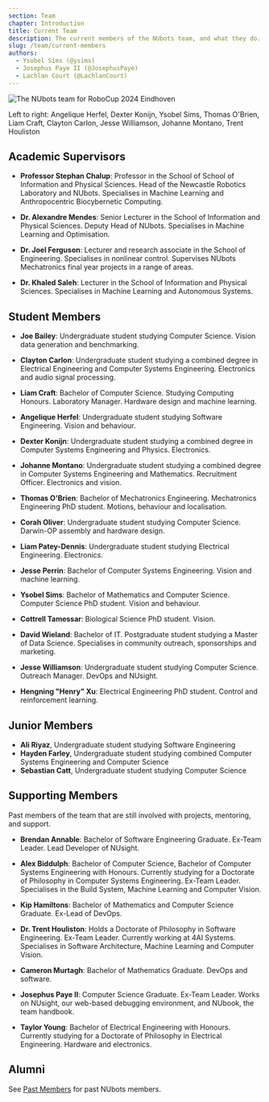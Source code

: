 ```yaml
---
section: Team
chapter: Introduction
title: Current Team
description: The current members of the NUbots team, and what they do.
slug: /team/current-members
authors:
  - Ysobel Sims (@ysims)
  - Josephus Paye II (@JosephusPaye)
  - Lachlan Court (@LachlanCourt)
---
```


![The NUbots team for RoboCup 2024 Eindhoven](./images/robocup-team-2024.jpg 'The NUbots team for RoboCup 2024')

Left to right: Angelique Herfel, Dexter Konijn, Ysobel Sims, Thomas O'Brien, Liam Craft, Clayton Carlon, Jesse Williamson, Johanne Montano, Trent Houliston

## Academic Supervisors

- **Professor Stephan Chalup**: Professor in the School of School of Information and Physical Sciences. Head of the Newcastle Robotics Laboratory and NUbots. Specialises in Machine Learning and Anthropocentric Biocybernetic Computing.

- **Dr. Alexandre Mendes**: Senior Lecturer in the School of Information and Physical Sciences. Deputy Head of NUbots. Specialises in Machine Learning and Optimisation.

- **Dr. Joel Ferguson**: Lecturer and research associate in the School of Engineering. Specialises in nonlinear control. Supervises NUbots Mechatronics final year projects in a range of areas.

- **Dr. Khaled Saleh**: Lecturer in the School of Information and Physical Sciences. Specialises in Machine Learning and Autonomous Systems.

## Student Members

- **Joe Bailey**: Undergraduate student studying Computer Science. Vision data generation and benchmarking.

- **Clayton Carlon**: Undergraduate student studying a combined degree in Electrical Engineering and Computer Systems Engineering. Electronics and audio signal processing.

- **Liam Craft**: Bachelor of Computer Science. Studying Computing Honours. Laboratory Manager. Hardware design and machine learning.

- **Angelique Herfel**: Undergraduate student studying Software Engineering. Vision and behaviour.

- **Dexter Konijn**: Undergraduate student studying a combined degree in Computer Systems Engineering and Physics. Electronics.

- **Johanne Montano**: Undergraduate student studying a combined degree in Computer Systems Engineering and Mathematics. Recruitment Officer. Electronics and vision.

- **Thomas O'Brien**: Bachelor of Mechatronics Engineering. Mechatronics Engineering PhD student. Motions, behaviour and localisation.

- **Corah Oliver**: Undergraduate student studying Computer Science. Darwin-OP assembly and hardware design.

- **Liam Patey-Dennis**: Undergraduate student studying Electrical Engineering. Electronics.

- **Jesse Perrin**: Bachelor of Computer Systems Engineering. Vision and machine learning.

- **Ysobel Sims**: Bachelor of Mathematics and Computer Science. Computer Science PhD student. Vision and behaviour.

- **Cottrell Tamessar**: Biological Science PhD student. Vision.

- **David Wieland**: Bachelor of IT. Postgraduate student studying a Master of Data Science. Specialises in community outreach, sponsorships and marketing.

- **Jesse Williamson**: Undergraduate student studying Computer Science. Outreach Manager. DevOps and NUsight.

- **Hengning "Henry" Xu**: Electrical Engineering PhD student. Control and reinforcement learning.

## Junior Members

- **Ali Riyaz**, Undergraduate student studying Software Engineering
- **Hayden Farley**, Undergraduate student studying combined Computer Systems Engineering and Computer Science
- **Sebastian Catt**, Undergraduate student studying Computer Science

## Supporting Members

Past members of the team that are still involved with projects, mentoring, and support.

- **Brendan Annable**: Bachelor of Software Engineering Graduate. Ex-Team Leader. Lead Developer of NUsight.

- **Alex Biddulph**: Bachelor of Computer Science, Bachelor of Computer Systems Engineering with Honours. Currently studying for a Doctorate of Philosophy in Computer Systems Engineering. Ex-Team Leader. Specialises in the Build System, Machine Learning and Computer Vision.

- **Kip Hamiltons**: Bachelor of Mathematics and Computer Science Graduate. Ex-Lead of DevOps.

- **Dr. Trent Houliston**: Holds a Doctorate of Philosophy in Software Engineering. Ex-Team Leader. Currently working at 4AI Systems. Specialises in Software Architecture, Machine Learning and Computer Vision.

- **Cameron Murtagh**: Bachelor of Mathematics Graduate. DevOps and software.

- **Josephus Paye II**: Computer Science Graduate. Ex-Team Leader. Works on NUsight, our web-based debugging environment, and NUbook, the team handbook.

- **Taylor Young**: Bachelor of Electrical Engineering with Honours. Currently studying for a Doctorate of Philosophy in Electrical Engineering. Hardware and electronics.

## Alumni

See [Past Members](/team/past-members) for past NUbots members.
